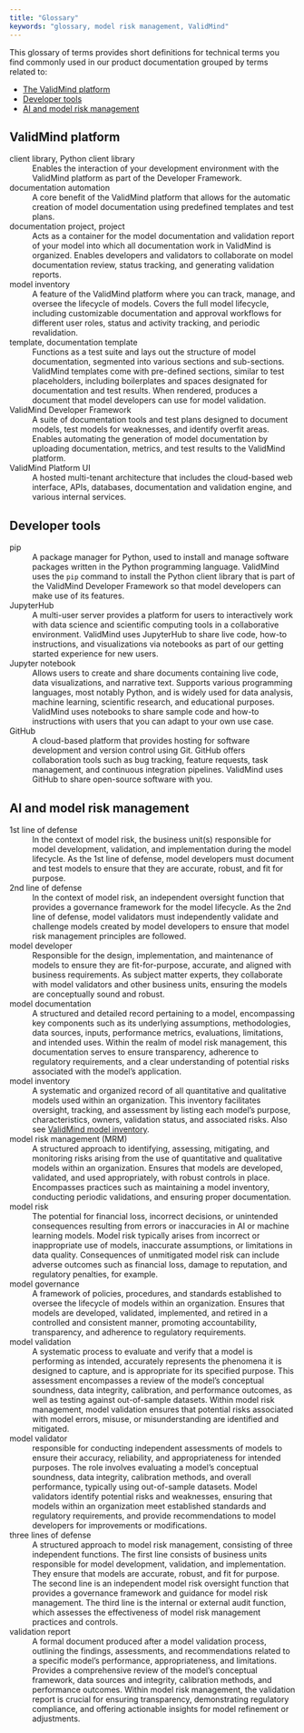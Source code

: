 ```yaml
---
title: "Glossary"
keywords: "glossary, model risk management, ValidMind"
---
```


This glossary of terms provides short definitions for technical terms you find commonly used in our product documentation grouped by terms related to:

- [The ValidMind platform](#validmind-platform)
- [Developer tools](#developer-tools)
- [AI and model risk management](#ai-and-model-risk-management)

## ValidMind platform

client library, Python client library
: Enables the interaction of your development environment with the ValidMind platform as part of the Developer Framework.

documentation automation
: A core benefit of the ValidMind platform that allows for the automatic creation of model documentation using predefined templates and test plans.

documentation project, project
: Acts as a container for the model documentation and validation report of your model into which all documentation work in ValidMind is organized. Enables developers and validators to collaborate on model documentation review, status tracking, and generating validation reports.

model inventory <span id="platform-model-inventory">
: A feature of the ValidMind platform where you can track, manage, and oversee the lifecycle of models. Covers the full model lifecycle, including customizable documentation and approval workflows for different user roles, status and activity tracking, and periodic revalidation.

template, documentation template
: Functions as a test suite and lays out the structure of model documentation, segmented into various sections and sub-sections. ValidMind templates come with pre-defined sections, similar to test placeholders, including boilerplates and spaces designated for documentation and test results. When rendered, produces a document that model developers can use for model validation.

ValidMind Developer Framework
: A suite of documentation tools and test plans designed to document models, test models for weaknesses, and identify overfit areas. Enables automating the generation of model documentation by uploading documentation, metrics, and test results to the ValidMind platform.

ValidMind Platform UI <span id="platform">
: A hosted multi-tenant architecture that includes the cloud-based web interface, APIs, databases, documentation and validation engine, and various internal services. 

## Developer tools

pip
: A package manager for Python, used to install and manage software packages written in the Python programming language. ValidMind uses the `pip` command to install the Python client library that is part of the ValidMind Developer Framework so that model developers can make use of its features.

JupyterHub
: A multi-user server provides a platform for users to interactively work with data science and scientific computing tools in a collaborative environment. ValidMind uses JupyterHub to share live code, how-to instructions, and visualizations via notebooks as part of our getting started experience for new users.

Jupyter notebook
: Allows users to create and share documents containing live code, data visualizations, and narrative text. Supports various programming languages, most notably Python, and is widely used for data analysis, machine learning, scientific research, and educational purposes. ValidMind uses notebooks to share sample code and how-to instructions with users that you can adapt to your own use case.

GitHub
: A cloud-based platform that provides hosting for software development and version control using Git. GitHub offers collaboration tools such as bug tracking, feature requests, task management, and continuous integration pipelines. ValidMind uses GitHub to share open-source software with you.

## AI and model risk management

1st line of defense
: In the context of model risk, the business unit(s) responsible for model development, validation, and implementation during the model lifecycle. As the 1st line of defense, model developers must document and test models to ensure that they are accurate, robust, and fit for purpose.

2nd line of defense
: In the context of model risk, an independent oversight function that provides a governance framework for the model lifecycle. As the 2nd line of defense, model validators must independently validate and challenge models created by model developers to ensure that model risk management principles are followed. 

model developer
: Responsible for the design, implementation, and maintenance of models to ensure they are fit-for-purpose, accurate, and aligned with business requirements. As subject matter experts, they collaborate with model validators and other business units, ensuring the models are conceptually sound and robust. 

model documentation
: A structured and detailed record pertaining to a model, encompassing key components such as its underlying assumptions, methodologies, data sources, inputs, performance metrics, evaluations, limitations, and intended uses. Within the realm of model risk management, this documentation serves to ensure transparency, adherence to regulatory requirements, and a clear understanding of potential risks associated with the model's application.

model inventory
: A systematic and organized record of all quantitative and qualitative models used within an organization. This inventory facilitates oversight, tracking, and assessment by listing each model's purpose, characteristics, owners, validation status, and associated risks. Also see [ValidMind model inventory](#platform-model-inventory).

model risk management (MRM)
: A structured approach to identifying, assessing, mitigating, and monitoring risks arising from the use of quantitative and qualitative models within an organization. Ensures that models are developed, validated, and used appropriately, with robust controls in place. Encompasses practices such as maintaining a model inventory, conducting periodic validations, and ensuring proper documentation.

model risk
: The potential for financial loss, incorrect decisions, or unintended consequences resulting from errors or inaccuracies in AI or machine learning models. Model risk typically arises from incorrect or inappropriate use of models, inaccurate assumptions, or limitations in data quality. Consequences of unmitigated model risk can include adverse outcomes such as financial loss, damage to reputation, and regulatory penalties, for example.

model governance
: A framework of policies, procedures, and standards established to oversee the lifecycle of models within an organization. Ensures that models are developed, validated, implemented, and retired in a controlled and consistent manner, promoting accountability, transparency, and adherence to regulatory requirements.

model validation
: A systematic process to evaluate and verify that a model is performing as intended, accurately represents the phenomena it is designed to capture, and is appropriate for its specified purpose. This assessment encompasses a review of the model's conceptual soundness, data integrity, calibration, and performance outcomes, as well as testing against out-of-sample datasets. Within model risk management, model validation ensures that potential risks associated with model errors, misuse, or misunderstanding are identified and mitigated.

model validator
: responsible for conducting independent assessments of models to ensure their accuracy, reliability, and appropriateness for intended purposes. The role involves evaluating a model's conceptual soundness, data integrity, calibration methods, and overall performance, typically using out-of-sample datasets. Model validators identify potential risks and weaknesses, ensuring that models within an organization meet established standards and regulatory requirements, and provide recommendations to model developers for improvements or modifications.

three lines of defense
: A structured approach to model risk management, consisting of three independent functions. The first line consists of business units responsible for model development, validation, and implementation. They ensure that models are accurate, robust, and fit for purpose. The second line is an independent model risk oversight function that provides a governance framework and guidance for model risk management. The third line is the internal or external audit function, which assesses the effectiveness of model risk management practices and controls.

validation report
: A formal document produced after a model validation process, outlining the findings, assessments, and recommendations related to a specific model's performance, appropriateness, and limitations. Provides a comprehensive review of the model's conceptual framework, data sources and integrity, calibration methods, and performance outcomes. Within model risk management, the validation report is crucial for ensuring transparency, demonstrating regulatory compliance, and offering actionable insights for model refinement or adjustments.
